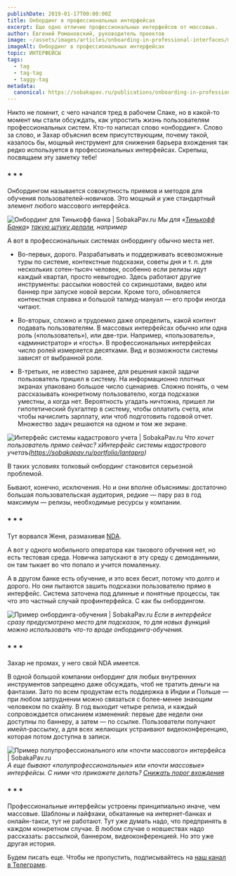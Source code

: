 ```yaml
---
publishDate: 2019-01-17T00:00:00Z
title: Онбординг в профессиональных интерфейсах
excerpt: Еще одно отличие профессиональных интерфейсов от массовых.
author: Евгений Романовский, руководитель проектов
image: ~/assets/images/articles/onboarding-in-professional-interfaces/main.jpeg
imageAlt: Онбординг в профессиональных интерфейсах
topic: ИНТЕРФЕЙСЫ
tags:
  - tag
  - tag-tag
  - taggy-tag
metadata:
  canonical: https://sobakapav.ru/publications/onboarding-in-professional-interfaces
---
```



Никто не помнит, с чего начался тред в рабочем Слаке, но в какой-то момент мы стали обсуждать, как упростить жизнь пользователям профессиональных систем. Кто-то написал слово «онбординг». Слово за слово, и Захар объяснил всем присутствующим, почему такой, казалось бы, мощный инструмент для снижения барьера вхождения так редко используется в профессиональных интерфейсах. Скрепыш, посвящаем эту заметку тебе!

### * * *

Онбордингом называется совокупность приемов и методов для обучения пользователей-новичков. Это мощный и уже стандартный элемент любого массового интерфейса.

![Онбординг для Тинькофф банка | SobakaPav.ru](~/assets/images/articles/onboarding-in-professional-interfaces/1.png)
_Мы для «[Тинькофф Банка](https://www.tbank.ru/)» [такую штуку делали](https://sobakapav.ru/portfolio/tinkoff), например_

А вот в профессиональных системах онбордингу обычно места нет.

- Во-первых, дорого. Разрабатывать и поддерживать всевозможные туры по системе, контекстные подсказки, советы дня и т. п. для нескольких сотен-тысяч человек, особенно если релизы идут каждый квартал, просто невыгодно. Здесь работают другие инструменты: рассылки новостей со скриншотами, видео или баннер при запуске новой версии. Кроме того, обновляется контекстная справка и большой талмуд-мануал — его профи иногда читают.

- Во-вторых, сложно и трудоемко даже определить, какой контент подавать пользователям. В массовых интерфейсах обычно или одна роль («пользователь»), или две-три. Например, «пользователь», «администратор» и «гость». В профессиональных интерфейсах число ролей измеряется десятками. Вид и возможности системы зависят от выбранной роли.

- В-третьих, не известно заранее, для решения какой задачи пользователь пришел в систему. На информационно плотных экранах упаковано большое число сценариев. Сложно понять, о чем рассказывать конкретному пользователю, когда подсказки уместны, а когда нет. Вероятность угадать ничтожна, пришел ли гипотетический бухгалтер в систему, чтобы оплатить счета, или чтобы начислить зарплату, или чтоб подготовить годовой отчет. Множество задач решаются на одном и том же экране.

![Интерфейс системы кадастрового учета | SobakaPav.ru](~/assets/images/articles/onboarding-in-professional-interfaces/2.png)
_Что хочет пользователь прямо сейчас? хИнтерфейс системы кадастрового учетаъ(https://sobakapav.ru/portfolio/lantapro)_

В таких условиях толковый онбординг становится серьезной проблемой.

Бывают, конечно, исключения. Но и они вполне объяснимы: достаточно большая пользовательская аудитория, редкие — пару раз в год максимум — релизы, необходимые ресурсы у компании.


### * * *
Тут ворвался Женя, размахивая [NDA](https://ru.wikipedia.org/wiki/%D0%A1%D0%BE%D0%B3%D0%BB%D0%B0%D1%88%D0%B5%D0%BD%D0%B8%D0%B5_%D0%BE_%D0%BD%D0%B5%D1%80%D0%B0%D0%B7%D0%B3%D0%BB%D0%B0%D1%88%D0%B5%D0%BD%D0%B8%D0%B8).

А вот у одного мобильного оператора как такового обучения нет, но есть тестовая среда. Новичка запускают в эту среду с демоданными, он там тыкает во что попало и учится помаленьку.

А в другом банке есть обучение, и это всех бесит, потому что долго и дорого. Но они пытаются зашить подсказки пользователю прямо в интерфейс. Система заточена под длинные и понятные процессы, так что это частный случай профинтерфейса. С как бы онбордингом.

![Пример онбординга-обучения | SobakaPav.ru](~/assets/images/articles/onboarding-in-professional-interfaces/3.png)
_Если в интерфейсе сразу предусмотрено место для подсказок, то для новых функций можно использовать что-то вроде онбординга-обучения._

### * * *

Захар не промах, у него свой NDA имеется.

В одной большой компании онбординг для любых внутренних инструментов запрещено даже обсуждать, чтоб не тратить деньги на фантазии. Зато по всем продуктам есть поддержка в Индии и Польше — при любом затруднении можно связаться с более-менее знающим человеком по скайпу. В год выходит четыре релиза, и каждый сопровождается описанием изменений: первые две недели они доступны по баннеру, а затем — по ссылке. Пользователи получают имейл-рассылку, а для всех желающих устраивают видеоконференцию, которая потом доступна в записи.

![Пример полупрофессионального или «почти массового» интерфейса | SobakaPav.ru](~/assets/images/articles/onboarding-in-professional-interfaces/4.png)
_А еще бывают «полупрофессиональные» или «почти массовые» интерфейсы. С ними что прикажете делать? [Снижать порог вхождения](https://sobakapav.ru/portfolio/serverscom)_

### * * *

Профессиональные интерфейсы устроены принципиально иначе, чем массовые. Шаблоны и лайфхаки, обкатанные на интернет-банках и онлайн-такси, тут не работают. Тут уже думать надо, что предпринять в каждом конкретном случае. В любом случае о новшествах надо рассказать: рассылкой, баннером, видеоконференцией. Но это уже другая история.

Будем писать еще. Чтобы не пропустить, подписывайтесь на [наш канал в Телеграме](https://t.me/sobakawow).

